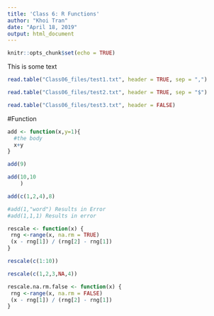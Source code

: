```yaml
---
title: 'Class 6: R Functions'
author: "Khoi Tran"
date: "April 18, 2019"
output: html_document
---
```


```r
knitr::opts_chunk$set(echo = TRUE)
```

This is some text

```r
read.table("Class06_files/test1.txt", header = TRUE, sep = ",")
```
```r
read.table("Class06_files/test2.txt", header = TRUE, sep = "$")
```
```r
read.table("Class06_files/test3.txt", header = FALSE)
```

#Function
```r
add <- function(x,y=1){
  #the body
  x+y
}
```
```r
add(9)
```
```r
add(10,10
    )
```
```r
add(c(1,2,4),8)
```
```r
#add(1,"word") Results in Error
#add(1,1,1) Results in error

```

```r
rescale <- function(x) {
 rng <-range(x, na.rm = TRUE)
 (x - rng[1]) / (rng[2] - rng[1])
}

```

```r
rescale(c(1:10))
```
```r
rescale(c(1,2,3,NA,4))

```
```r
rescale.na.rm.false <- function(x) {
 rng <-range(x, na.rm = FALSE)
 (x - rng[1]) / (rng[2] - rng[1])
}

```

```r
rescale3 <- function(x, na.rm=TRUE, plot=FALSE) {
 rng <-range(x, na.rm=na.rm)
 print("Hello")
 answer <- (x - rng[1]) / (rng[2] - rng[1])
 print("is it me you are looking for?")
 if(plot) {
 plot(answer, typ="b", lwd=4)
 }
 print("Never stop singing")
 print("I can see it in ...")
 return(answer)
}
```

```r
rescale3(c(1,3,NA,10))
```

```r
rescale3(c(1,3,NA,10), plot=TRUE)

```

```r
#rescale3 <- function(x, na.rm=TRUE, plot=FALSE) {
#  if(!numeric())
 #rng <-range(x, na.rm=na.rm)
 #print("Hello")
 #answer <- (x - rng[1]) / (rng[2] - rng[1])
 #print("is it me you are looking for?")
 #if(plot) {
 #plot(answer, typ="b", lwd=4)
 #}
 #print("Never stop singing")
 #print("I can see it in ...")
 #return(answer)
```

